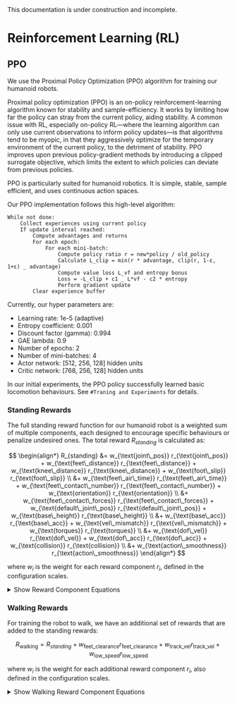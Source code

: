 
<Callout type="warning" emoji="⚠️">
  This documentation is under construction and incomplete.
</Callout>

# Reinforcement Learning (RL)

## PPO

We use the Proximal Policy Optimization (PPO) algorithm for training our humanoid robots.

Proximal policy optimization (PPO) is an on-policy reinforcement-learning algorithm known for stability and sample-efficiency. It works by limiting how far the policy can stray from the current policy, aiding stability. A common issue with RL, especially on-policy RL—where the learning algorithm can only use current observations to inform policy updates—is that algorithms tend to be myopic, in that they aggressively optimize for the temporary environment of the current policy, to the detriment of stability. PPO improves upon previous policy-gradient methods by introducing a clipped surrogate objective, which limits the extent to which policies can deviate from previous policies.

PPO is particularly suited for humanoid robotics. It is simple, stable, sample efficient, and uses continuous action spaces.

Our PPO implementation follows this high-level algorithm:

```
While not done:
    Collect experiences using current policy
    If update interval reached:
        Compute advantages and returns
        For each epoch:
            For each mini-batch:
                Compute policy ratio r = new*policy / old_policy
                Calculate L_clip = min(r * advantage, clip(r, 1-ε, 1+ε) _ advantage)
                Compute value loss L_vf and entropy bonus
                Loss = -L_clip + c1 _ L*vf - c2 * entropy
                Perform gradient update
        Clear experience buffer
```

Currently, our hyper parameters are:

- Learning rate: 1e-5 (adaptive)
- Entropy coefficient: 0.001
- Discount factor (gamma): 0.994
- GAE lambda: 0.9
- Number of epochs: 2
- Number of mini-batches: 4
- Actor network: [512, 256, 128] hidden units
- Critic network: [768, 256, 128] hidden units

In our initial experiments, the PPO policy successfully learned basic locomotion behaviours. See `#Traning and Experiments` for details.

### Standing Rewards

The full standing reward function for our humanoid robot is a weighted sum of multiple components, each designed to encourage specific behaviours or penalize undesired ones. The total reward $R_{standing}$ is calculated as:

$$
\begin{align*}
R_{standing} &= w_{\text{joint\_pos}} r_{\text{joint\_pos}} + w_{\text{feet\_distance}} r_{\text{feet\_distance}} + w_{\text{knee\_distance}} r_{\text{knee\_distance}} + w_{\text{foot\_slip}} r_{\text{foot\_slip}} \\
  &+ w_{\text{feet\_air\_time}} r_{\text{feet\_air\_time}} + w_{\text{feet\_contact\_number}} r_{\text{feet\_contact\_number}} + w_{\text{orientation}} r_{\text{orientation}} \\
  &+ w_{\text{feet\_contact\_forces}} r_{\text{feet\_contact\_forces}} + w_{\text{default\_joint\_pos}} r_{\text{default\_joint\_pos}} + w_{\text{base\_height}} r_{\text{base\_height}} \\
  &+ w_{\text{base\_acc}} r_{\text{base\_acc}} + w_{\text{vel\_mismatch}} r_{\text{vel\_mismatch}} + w_{\text{torques}} r_{\text{torques}} \\
  &+ w_{\text{dof\_vel}} r_{\text{dof\_vel}} + w_{\text{dof\_acc}} r_{\text{dof\_acc}} + w_{\text{collision}} r_{\text{collision}} \\
  &+ w_{\text{action\_smoothness}} r_{\text{action\_smoothness}}
\end{align*}
$$

where $w_i$ is the weight for each reward component $r_i$, defined in the configuration scales.

<details>
  <summary>Show Reward Component Equations</summary>

todo

</details>

### Walking Rewards

For training the robot to walk, we have an additional set of rewards that are added to the standing rewards:

$$
R_\text{walking} = R_{standing} + w_{\text{feet\_clearance}} r_{\text{feet\_clearance}} + w_{\text{track\_vel}} r_{\text{track\_vel}} + w_{\text{low\_speed}} r_{\text{low\_speed}}
$$

where $w_i$ is the weight for each additional reward component $r_i$, also defined in the configuration scales.

<details>
  <summary>Show Walking Reward Component Equations</summary>

todo

</details>
